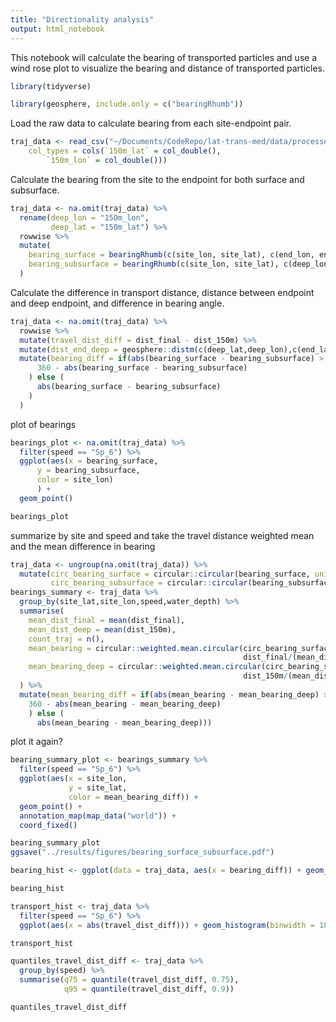 ```yaml
---
title: "Directionality analysis"
output: html_notebook
---
```


This notebook will calculate the bearing of transported particles and use a wind rose plot to visualize the bearing and distance of transported particles.

```r
library(tidyverse)

library(geosphere, include.only = c("bearingRhumb"))
```

Load the raw data to calculate bearing from each site-endpoint pair.
```r
traj_data <- read_csv("~/Documents/CodeRepo/lat-trans-med/data/processed/extracted_trajectory_info.csv", 
    col_types = cols(`150m_lat` = col_double(), 
        `150m_lon` = col_double()))
```

Calculate the bearing from the site to the endpoint for both surface and subsurface.
```r
traj_data <- na.omit(traj_data) %>%
  rename(deep_lon = "150m_lon",
         deep_lat = "150m_lat") %>%
  rowwise %>%
  mutate(
    bearing_surface = bearingRhumb(c(site_lon, site_lat), c(end_lon, end_lat)),
    bearing_subsurface = bearingRhumb(c(site_lon, site_lat), c(deep_lon,deep_lat))
  )
```

Calculate the difference in transport distance, distance between endpoint and deep endpoint, and difference in bearing angle.
```r
traj_data <- na.omit(traj_data) %>%
  rowwise %>%
  mutate(travel_dist_diff = dist_final - dist_150m) %>%
  mutate(dist_end_deep = geosphere::distm(c(deep_lat,deep_lon),c(end_lat,end_lon))) %>%
  mutate(bearing_diff = if(abs(bearing_surface - bearing_subsurface) > 180) (
      360 - abs(bearing_surface - bearing_subsurface)
    ) else (
      abs(bearing_surface - bearing_subsurface)
    )
  )
```

plot of bearings
```r
bearings_plot <- na.omit(traj_data) %>%
  filter(speed == "Sp_6") %>%
  ggplot(aes(x = bearing_surface,
      y = bearing_subsurface,
      color = site_lon)
      ) +
  geom_point()

bearings_plot
```

summarize by site and speed and take the travel distance weighted mean and the mean difference in bearing
```r
traj_data <- ungroup(na.omit(traj_data)) %>%
  mutate(circ_bearing_surface = circular::circular(bearing_surface, units = "degrees"),
         circ_bearing_subsurface = circular::circular(bearing_subsurface, units = "degrees"))
bearings_summary <- traj_data %>%
  group_by(site_lat,site_lon,speed,water_depth) %>%
  summarise(
    mean_dist_final = mean(dist_final),
    mean_dist_deep = mean(dist_150m),
    count_traj = n(),
    mean_bearing = circular::weighted.mean.circular(circ_bearing_surface,
                                                    dist_final/(mean_dist_final*count_traj)),
    mean_bearing_deep = circular::weighted.mean.circular(circ_bearing_subsurface,
                                                    dist_150m/(mean_dist_deep*count_traj))
  ) %>%
  mutate(mean_bearing_diff = if(abs(mean_bearing - mean_bearing_deep) > 180) (
    360 - abs(mean_bearing - mean_bearing_deep)
    ) else (
      abs(mean_bearing - mean_bearing_deep)))
```

plot it again?
```r
bearing_summary_plot <- bearings_summary %>%
  filter(speed == "Sp_6") %>%
  ggplot(aes(x = site_lon,
             y = site_lat,
             color = mean_bearing_diff)) +
  geom_point() +
  annotation_map(map_data("world")) +
  coord_fixed()

bearing_summary_plot
ggsave("../results/figures/bearing_surface_subsurface.pdf")
```

```r
bearing_hist <- ggplot(data = traj_data, aes(x = bearing_diff)) + geom_histogram()

bearing_hist
```

```r
transport_hist <- traj_data %>%
  filter(speed == "Sp_6") %>%
  ggplot(aes(x = abs(travel_dist_diff))) + geom_histogram(binwidth = 10)

transport_hist
```

```r
quantiles_travel_dist_diff <- traj_data %>%
  group_by(speed) %>%
  summarise(q75 = quantile(travel_dist_diff, 0.75),
            q95 = quantile(travel_dist_diff, 0.9))

quantiles_travel_dist_diff
```


